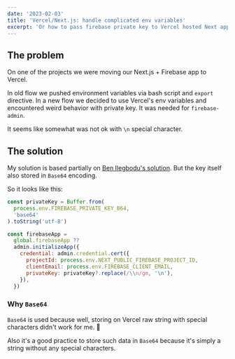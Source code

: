 ```yaml
---
date: '2023-02-03'
title: 'Vercel/Next.js: handle complicated env variables'
excerpt: 'Or how to pass firebase private key to Vercel hosted Next app'
---
```


## The problem

On one of the projects we were moving our Next.js + Firebase app to Vercel.

In old flow we pushed environment variables via bash script and `export` directive.
In a new flow we decided to use Vercel's env variables and encountered weird behavior with private key.
It was needed for `firebase-admin`.

It seems like somewhat was not ok with `\n` special character.

## The solution

My solution is based partially on
[Ben Ilegbodu's solution](https://www.benmvp.com/blog/initializing-firebase-admin-node-sdk-env-vars/).
But the key itself also stored in `Base64` encoding.

So it looks like this:

```js
const privateKey = Buffer.from(
  process.env.FIREBASE_PRIVATE_KEY_B64,
  'base64'
).toString('utf-8')

const firebaseApp =
  global.firebaseApp ??
  admin.initializeApp({
    credential: admin.credential.cert({
      projectId: process.env.NEXT_PUBLIC_FIREBASE_PROJECT_ID,
      clientEmail: process.env.FIREBASE_CLIENT_EMAIL,
      privateKey: privateKey?.replace(/\\n/gm, '\n'),
    }),
  })
```

### Why `Base64`

`Base64` is used because well, storing on Vercel raw string with special characters
didn't work for me. 🙂

Also it's a good practice to store such data in `Base64` because it's simply
a string without any special characters.
